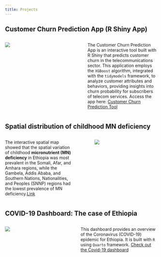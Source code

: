 ```yaml
---
title: Projects
---
```


## Customer Churn Prediction App (R Shiny App)

::: columns
::: {.column width="45%"}
![](img/shiny-churn-pred-app.gif)
:::

::: {.column width="5%"}
:::

::: {.column width="50%"}


The Customer Churn Prediction App is an interactive tool built with R Shiny that predicts customer churn in the telecommunications sector. This application employs the `XGBoost` algorithm, integrated with the `tidymodels` framework, to analyze customer attributes and behaviors, providing insights into churn probability for subscribers of telecom services. Access the app here: [Customer Churn Prediction Tool](https://0193b6f9-2fb2-3ecb-98eb-06390ec0cf9b.share.connect.posit.cloud/)
:::
:::


## Spatial distribution of childhood MN deficiency

::: columns
::: {.column width="50%"}

The interactive spatial map showed that the spatial variation of childhood **micronutrient (MN) deficiency** in Ethiopia was most prevalent in the Somali, Afar, and Amhara regions, while the Gambela, Addis Ababa, and Southern Nations, Nationalities, and Peoples (SNNP) regions had the lowest prevalence of MN deficiency.[Link](https://leykungetaneh.quarto.pub/spatial-distribution-of-childhood-mn-deficiency/)
:::

::: {.column width="5%"}
:::

::: {.column width="45%"}
![](img/spatial_map.jpg)
:::
:::

## COVID-19 Dashboard: The case of Ethiopia

::: columns
::: {.column width="40%"}
![](img/covid-19-q-dashboard.jpg)
:::

::: {.column width="5%"}
:::

::: {.column width="55%"}

This dashboard provides an overview of the Coronavirus (COVID-19) epidemic for Ethiopia. It is built with `R` using `Quarto` framework. [Check out the Covid-19 dashboard](https://leykungetaneh.quarto.pub/covid-19-in-ethiopia/covid-19-et-dashboard.html){target="_blank"}
:::
:::
